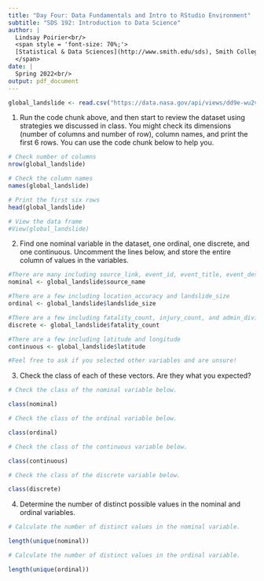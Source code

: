 ```yaml
---
title: "Day Four: Data Fundamentals and Intro to RStudio Environment"
subtitle: "SDS 192: Introduction to Data Science"
author: |
  Lindsay Poirier<br/>
  <span style = 'font-size: 70%;'>
  [Statistical & Data Sciences](http://www.smith.edu/sds), Smith College<br/>
  </span>
date: |
  Spring 2022<br/>
output: pdf_document
---
```


```r
global_landslide <- read.csv("https://data.nasa.gov/api/views/dd9e-wu2v/rows.csv")
```

1. Run the code chunk above, and then start to review the dataset using strategies we discussed in class. You might check its dimensions (number of columns and number of row), column names, and print the first 6 rows. You can use the code chunk below to help you. 

```r
# Check number of columns
nrow(global_landslide)

# Check the column names
names(global_landslide)

# Print the first six rows
head(global_landslide)

# View the data frame
#View(global_landslide)
```

2. Find one nominal variable in the dataset, one ordinal, one discrete, and one continuous. Uncomment the lines below, and store the entire column of values in the variables.

```r

#There are many including source_link, event_id, event_title, event_description, landslide_category, etc.
nominal <- global_landslide$source_name

#There are a few including location_accuracy and landslide_size
ordinal <- global_landslide$landslide_size

#There are a few including fatality_count, injury_count, and admin_division_population
discrete <- global_landslide$fatality_count

#There are a few including latitude and longitude
continuous <- global_landslide$latitude

#Feel free to ask if you selected other variables and are unsure!
```

3. Check the class of each of these vectors. Are they what you expected?

```r
# Check the class of the nominal variable below.

class(nominal)

# Check the class of the ordinal variable below.

class(ordinal)

# Check the class of the continuous variable below.

class(continuous)

# Check the class of the discrete variable below.

class(discrete)

```

4. Determine the number of distinct possible values in the nominal and ordinal variables.

```r
# Calculate the number of distinct values in the nominal variable.

length(unique(nominal))

# Calculate the number of distinct values in the ordinal variable. 

length(unique(ordinal))

```


